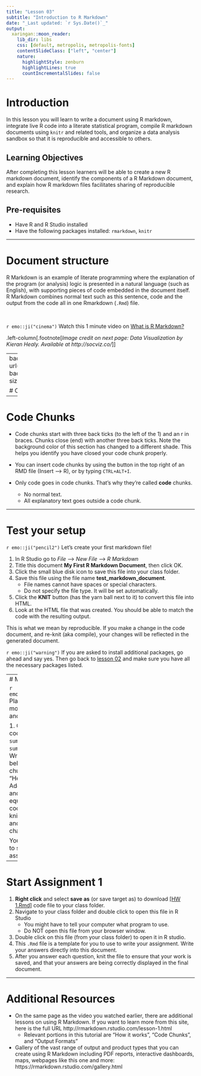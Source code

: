 ```yaml
---
title: "Lesson 03"
subtitle: "Introduction to R Markdown"
date: "_Last updated: `r Sys.Date()`_"
output:
  xaringan::moon_reader:
    lib_dir: libs
    css: [default, metropolis, metropolis-fonts]
    contentSlideClass: ["left", "center"]
    nature:
      highlightStyle: zenburn
      highlightLines: true
      countIncrementalSlides: false
---
```


# Introduction

In this lesson you will learn to write a document using R markdown, integrate live R code into a literate statistical program, compile R markdown documents using `knitr` and related tools, and organize a data analysis sandbox so that it is reproducible and accessible to others.

## Learning Objectives

After completing this lesson learners will be able to create a new R markdown document, identify the components of a R Markdown document, and explain how R markdown files facilitates sharing of reproducible research. 

## Pre-requisites
* Have R and R Studio installed
* Have the following packages installed: `rmarkdown`, `knitr`

---

# Document structure 

R Markdown is an example of literate programming where the explanation of the program (or analysis) logic is presented in a natural language (such as English), with supporting pieces of code embedded in the document itself. R Markdown combines normal text such as this sentence, code and the output from the code all in one Rmarkdown (`.Rmd`) file. 

<br>

`r emo::ji("cinema")` Watch this 1 minute video on [What is R Markdown?](http://rmarkdown.rstudio.com/lesson-1.html)

  
.left-column[.footnote[*Image credit on next page: Data Visualization by Kieran Healy. Available at http://socviz.co/*]]

---
background-image: url('../static/img/rmarkdown_components.png')
background-position: center
background-size: 75%

# Components of a R Markdown document 

---

# Code Chunks 

* Code chunks start with three back ticks (to the left of the 1) and an r in braces. Chunks close (end) with another three back ticks. Note the background color of this section has changed to a different shade. This helps you identify you have closed your code chunk properly. 

* You can insert code chunks by using the button in the top right of an RMD file (Insert --> R), 
or by typing  `CTRL+ALT+I`. 

* Only code goes in code chunks. That's why they're called **code** chunks. 
  - No normal text. 
  - All explanatory text goes outside a code chunk.


---

# Test your setup

`r emo::ji("pencil2")` Let's create your first markdown file!

1. In R Studio go to _File_ --> _New File_ --> _R Markdown_
2. Title this document **My First R Markdown Document**, then click OK.
3. Click the small blue disk icon to save this file into your class folder. 
4. Save this file using the file name **test_markdown_document**. 
    - File names cannot have spaces or special characters.
    - Do not specify the file type. It will be set automatically. 
5. Click the **KNIT** button (has the yarn ball next to it) to convert this file into HTML. 
6. Look at the HTML file that was created. You should be able to match the code with the resulting output. 

This is what we mean by reproducible. If you make a change in the code document, and re-knit (aka compile), your changes will be reflected in the generated document. 

`r emo::ji("warning")` If you are asked to install additional packages, go ahead and say yes. Then go back to [lesson 02](02_setup_slides.html) and make sure you have all the necessary packages listed. 

---
# Make a change

`r emo::ji("pencil2")`  Play around with modifying the text and the R code.

1. Change the code from `summary(cars)` to `summary(iris)`.   
2. Write a sentence below this code chunk. It could be "Hello world". 
3. Add a code chunk and type the equation `2+2` in the code chunk.
4. Re-knit this document and observe your changes. 

You are now ready to start the first assignment.  

---

# Start Assignment 1

1. **Right click** and select **save as** (or save target as) to download [[HW 1.Rmd]](../hw/hw1.Rmd) code file to your class folder. 
2. Navigate to your class folder and double click to open this file in R Studio
    - You might have to tell your computer what program to use. 
    - Do NOT open this file from your browser window. 
3. Double click on this file (from your class folder) to open it in R studio. 
4. This `.Rmd` file is a template for you to use to write your assignment. Write your answers directly into this document. 
5. After you answer each question, knit the file to ensure that your work is saved, and that your answers are being correctly displayed in the final document. 

---

# Additional Resources

* On the same page as the video you watched earlier, there are additional lessons on using R Markdown. If you want to learn more from this site, here is the full URL http://rmarkdown.rstudio.com/lesson-1.html
    - Relevant portions in this tutorial are "How it works", "Code Chunks", and "Output Formats"
* Gallery of the vast range of output and product types that you can create using R Markdown including PDF reports, interactive dashboards, maps, webpages like this one and more:  https://rmarkdown.rstudio.com/gallery.html
